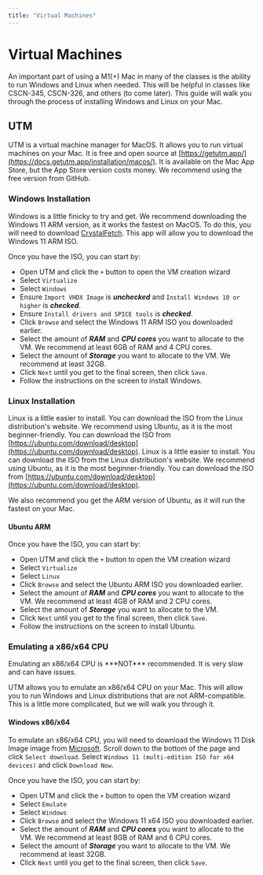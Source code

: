```yaml
---
title: "Virtual Machines"
---
```


# Virtual Machines

An important part of using a M1(+) Mac in many of the classes is the ability to run Windows and Linux when needed. This will be helpful in classes like CSCN-345, CSCN-326, and others (to come later). This guide will walk you through the process of installing Windows and Linux on your Mac.

## UTM

UTM is a virtual machine manager for MacOS. It allows you to run virtual machines on your Mac. It is free and open source at [https://getutm.app/](https://docs.getutm.app/installation/macos/). It is available on the Mac App Store, but the App Store version costs money. We recommend using the free version from GitHub.

### Windows Installation

Windows is a little finicky to try and get. We recommend downloading the Windows 11 ARM version, as it works the fastest on MacOS. To do this, you will need to download [CrystalFetch](https://apps.apple.com/app/crystalfetch-iso-downloader/id6454431289). This app will allow you to download the Windows 11 ARM ISO.

Once you have the ISO, you can start by:
<Steps>
- Open UTM and click the `+` button to open the VM creation wizard
- Select `Virtualize`
- Select `Windows`
- Ensure `Import VHDX Image` is ***unchecked*** and `Install Windows 10 or higher` is ***checked***.
- Ensure `Install drivers and SPICE tools` is ***checked***.
- Click `Browse` and select the Windows 11 ARM ISO you downloaded earlier.
- Select the amount of ***RAM*** and ***CPU cores*** you want to allocate to the VM. We recommend at least 6GB of RAM and 4 CPU cores.
- Select the amount of ***Storage*** you want to allocate to the VM. We recommend at least 32GB.
- Click `Next` until you get to the final screen, then click `Save`.
- Follow the instructions on the screen to install Windows.
</Steps>

### Linux Installation

Linux is a little easier to install. You can download the ISO from the Linux distribution's website. We recommend using Ubuntu, as it is the most beginner-friendly. You can download the ISO from [https://ubuntu.com/download/desktop](https://ubuntu.com/download/desktop).
Linux is a little easier to install. You can download the ISO from the Linux distribution's website. We recommend using Ubuntu, as it is the most beginner-friendly. You can download the ISO from [https://ubuntu.com/download/desktop](https://ubuntu.com/download/desktop).

We also recommend you get the ARM version of Ubuntu, as it will run the fastest on your Mac.

#### Ubuntu ARM
Once you have the ISO, you can start by:
- Open UTM and click the `+` button to open the VM creation wizard
- Select `Virtualize`
- Select `Linux`
- Click `Browse` and select the Ubuntu ARM ISO you downloaded earlier.
- Select the amount of ***RAM*** and ***CPU cores*** you want to allocate to the VM. We recommend at least 4GB of RAM and 2 CPU cores.
- Select the amount of ***Storage*** you want to allocate to the VM.
- Click `Next` until you get to the final screen, then click `Save`.
- Follow the instructions on the screen to install Ubuntu.

### Emulating a x86/x64 CPU
<Callout type="warning" emoji="⚠️">
  Emulating an x86/x64 CPU is ***NOT*** recommended. It is very slow and can have issues.
</Callout>

UTM allows you to emulate an x86/x64 CPU on your Mac. This will allow you to run Windows and Linux distributions that are not ARM-compatible. This is a little more complicated, but we will walk you through it.

#### Windows x86/x64

To emulate an x86/x64 CPU, you will need to download the Windows 11 Disk Image image from [Microsoft](https://www.microsoft.com/software-download/windows11). Scroll down to the bottom of the page and click `Select download`. Select `Windows 11 (multi-edition ISO for x64 devices)` and click `Download Now`.

Once you have the ISO, you can start by:
- Open UTM and click the `+` button to open the VM creation wizard
- Select `Emulate`
- Select `Windows`
- Click `Browse` and select the Windows 11 x64 ISO you downloaded earlier.
- Select the amount of ***RAM*** and ***CPU cores*** you want to allocate to the VM. We recommend at least 8GB of RAM and 6 CPU cores.
- Select the amount of ***Storage*** you want to allocate to the VM. We recommend at least 32GB.
- Click `Next` until you get to the final screen, then click `Save`.